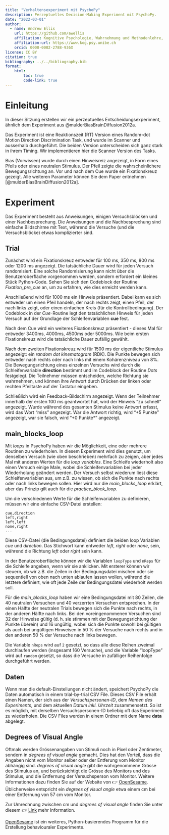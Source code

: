 ```yaml
---
title: "Verhaltensexperiment mit PsychoPy"
description: Perzeptuelles Decision-Making Experiment mit PsychoPy.
date: "2022-03-01"
author:
  - name: Andrew Ellis
    url: https://github.com/awellis
    affiliation: Kognitive Psychologie, Wahrnehmung und Methodenlehre, Universität Bern 
    affiliation-url: https://www.kog.psy.unibe.ch
    orcid: 0000-0002-2788-936X
license: CC BY
citation: true
bibliography: ../../bibliography.bib
format:
    html:
        toc: true
        code-link: true
---
```


# Einleitung

In dieser Sitzung erstellen wir ein perzeptuelles Entscheidungsexperiment, ähnlich dem Experiment aus @mulderBiasBrainDiffusion2012a.

Das Experiment ist eine Reaktionszeit (RT) Version eines Random-dot Motion Direction Discrimination Task, und wurde im Scanner und ausserhalb durchgeführt. Die beiden Version unterscheiden sich ganz stark in ihrem Timing. Wir implementieren hier die Scanner Version des Tasks.

Bias (Vorwissen) wurde durch einen Hinweisreiz angezeigt, in Form eines Pfeils oder eines neutralen Stimulus. Der Pfeil zeigte die wahrscheinlichere Bewegungsrichtung an. Vor und nach dem Cue wurde ein Fixationskreuz gezeigt. Alle weiteren Parameter können Sie dem Paper entnehmen [@mulderBiasBrainDiffusion2012a].

# Experiment

Das Experiment besteht aus Anweisungen, einigen Versuchsblöcken und einer Nachbesprechung. Die Anweisungen und die Nachbesprechung sind einfache Bildschirme mit Text, während die Versuche (und die Versuchsblöcke) etwas komplizierter sind.

## Trial

Zunächst wird ein Fixationskreuz entweder für 100 ms, 350 ms, 800 ms oder 1200 ms angezeigt. Die tatsächliche Dauer wird für jeden Versuch randomisiert. Eine solche Randomisierung kann nicht über die Benutzeroberfläche vorgenommen werden, sondern erfordert ein kleines Stück Python-Code. Sehen Sie sich den Codeblock der Routine *Fixation_pre_cue* an, um zu erfahren, wie dies erreicht werden kann.

Anschließend wird für 1000 ms ein Hinweis präsentiert. Dabei kann es sich entweder um einen Pfeil handeln, der nach rechts zeigt, einen Pfeil, der nach links zeigt, oder einen einfachen Kreis (für die Kontrollbedingung). Der Codeblock in der *Cue*-Routine legt den tatsächlichen Hinweis für jeden Versuch auf der Grundlage der Schleifenvariablen **cue** fest.

Nach dem Cue wird ein weiteres Fixationskreuz präsentiert - dieses Mal für entweder 3400ms, 4000ms, 4500ms oder 5000ms. Wie beim ersten Fixationskreuz wird die tatsächliche Dauer zufällig gewählt.

Nach dem zweiten Fixationskreuz wird für 1500 ms der eigentliche Stimulus angezeigt: ein *random dot kinematogram* (RDK). Die Punkte bewegen sich entweder nach rechts oder nach links mit einem Kohärenzniveau von 8%. Die Bewegungsrichtung eines einzelnen Versuchs wird durch die Schleifenvariable **direction** bestimmt und im Codeblock der Routine *Dots* festgelegt. Die Teilnehmer müssen entscheiden, welche Richtung sie wahrnehmen, und können ihre Antwort durch Drücken der linken oder rechten Pfeiltaste auf der Tastatur eingeben.

Schließlich wird ein Feedback-Bildschirm angezeigt. Wenn der Teilnehmer innerhalb der ersten 100 ms geantwortet hat, wird der Hinweis "zu schnell" angezeigt. Wurde während des gesamten Stimulus keine Antwort erfasst, wird das Wort "miss" angezeigt. War die Antwort richtig, wird "+5 Punkte" angezeigt, war sie falsch, wird "+0 Punkte\*" angezeigt.

## main_blocks_loop

Mit *loops* in PsychoPy haben wir die Möglichkeit, eine oder mehrere Routinen zu wiederholen. In diesem Experiment wird dies genutzt, um denselben Versuch (wie oben beschrieben) mehrfach zu zeigen, aber jedes Mal mit anderen Werten für die *loop variables*. Eine Schleife wiederholt also einen Versuch einige Male, wobei die Schleifenvariablen bei jeder Wiederholung geändert werden. Der Versuch selbst wiederum liest diese Schleifenvariablen aus, um z.B. zu wissen, ob sich die Punkte nach rechts oder nach links bewegen sollen. Hier wird nur die *main_blocks_loop* erklärt, aber das Prinzip gilt auch für die *practice_block_loop*.

Um die verschiedenen Werte für die Schleifenvariablen zu definieren, müssen wir eine einfache CSV-Datei erstellen:

``` csv
cue,direction
left,right
left,left
none,right
...
```

Diese CSV-Datei (die Bedingungsdatei) definiert die beiden loop Variablen *cue* und *direction*. Das Stichwort kann entweder *left*, *right* oder *none*, sein, während die Richtung *left* oder *right* sein kann.

In der Benutzeroberfläche können wir die Variablen `loopType` und `nReps` für die Schleife angeben, wenn wir sie anklicken. Mit ersterer können wir steuern, ob wir z.B. die Zeilen in der Bedingungsdatei mischen oder sie sequentiell von oben nach unten ablaufen lassen wollen, während die letztere definiert, wie oft jede Zeile der Bedingungsdatei wiederholt werden soll.

Für die *main_blocks_loop* haben wir eine Bedingungsdatei mit 80 Zeilen, die 40 neutralen Versuchen und 40 verzerrten Versuchen entsprechen. In der einen Hälfte der neutralen Trials bewegen sich die Punkte nach rechts, in der anderen Hälfte nach links. Bei den voreingenommenen Versuchen sind 32 der Hinweise gültig (d. h. sie stimmen mit der Bewegungsrichtung der Punkte überein) und 16 ungültig, wobei sich die Punkte sowohl bei gültigen als auch bei ungültigen Hinweisen in 50 % der Versuche nach rechts und in den anderen 50 % der Versuche nach links bewegen.

Die Variable `nReps` wird auf `2` gesetzt, so dass alle diese Reihen zweimal durchlaufen werden (insgesamt 160 Versuche), und die Variable "loopType" wird auf `random` gesetzt, so dass die Versuche in zufälliger Reihenfolge durchgeführt werden.

## Daten

Wenn man die default-Einstellungen nicht ändert, speichert PsychoPy die Daten automatisch in einem trial-by-trial CSV File. Dieses CSV File erhält einen Namen, der sich aus der *Versuchspersonen-ID*, dem *Namen des Experiments*, und dem aktuellen *Datum inkl. Uhrzeit* zusammensetzt. So ist es möglich, mit derselben Versuchspersonen-ID beliebig oft das Experiment zu wiederholen. Die CSV Files werden in einem Ordner mit dem Name **data** abgelegt.

## Degrees of Visual Angle

Oftmals werden Grössenangaben von Stimuli noch in Pixel oder Zentimeter, sondern in *degrees of visual angle* gemacht. Dies hat den Vorteil, dass die Angaben nicht vom Monitor selber oder der Entferung vom Monitor abhängig sind. *degrees of visual angle* gibt die wahrgenommene Grösse des Stimulus an, und berücksichtigt die Grösse des Monitors und des Stimulus, und die Entfernung der Versuchsperson vom Monitor. Weitere Informationen dazu finden Sie auf der Website von 👉 [OpenSesame](https://osdoc.cogsci.nl/3.3/visualangle/). Üblicherweise entspricht ein *degrees of visual angle* etwa einem cm bei einer Entfernung von 57 cm vom Monitor.

Zur Umrechnung zwischen cm und *degrees of visual angle* finden Sie unter diesem 👉 [Link](https://www.sr-research.com/eye-tracking-blog/background/visual-angle/) mehr Information.

<aside>[OpenSesame](https://osdoc.cogsci.nl/) ist ein weiteres, Python-basierendes Programm für die Erstellung behaviouraler Experimente.</aside>
